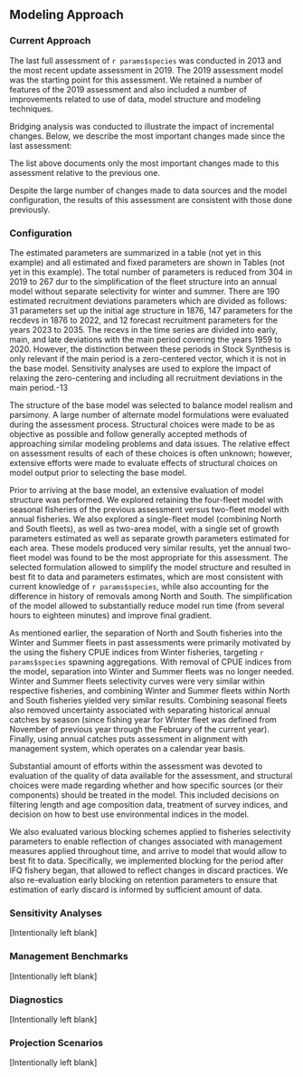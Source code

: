## Modeling Approach {#sec-modeling-approach}

### Current Approach {#sec-current-approach}

<!---
This is a potential automated subsection which will dynamically changed according to the assessment model used to perform the analysis. 

Please provide a short, general overview of platform including reference to the model's paper or online reference.
--->

The last full assessment of `r params$species` was conducted in 2013 and the most recent update assessment in 2019. The 2019 assessment model was the starting point for this assessment. We retained a number of features of the 2019 assessment and also included a number of improvements related to use of data, model structure and modeling techniques. 

Bridging analysis was conducted to illustrate the impact of incremental changes. Below, we describe the most important changes made since the last assessment:

\begin{enumerate}

\item Upgraded to Stock Synthesis version 3.30.21 (released in February 2023). This is standard practice to capitalize on newly developed features and corrections to older versions as well as improvements in computational efficiency.  No discernible differences were produce by this change.

\item Updated historical and current fishery removals, to include most up to date information. This year WDFW completed historical catch reconstruction of `r params$species` and newly estimated landings are lower than those used in previous assessment. Historical landings in 2013 assessment were based on preliminary estimates and might have included catches from Puget Sound and Canadian waters (pers. comm. T. Tsou, WDFW). New Washington historical landings are more consistent with history of commercial removals on the U.S. West Coast and represent improvement to the assessment. 

\item Removed fishery CPUE time series. This change did not impact the assessment outputs or model fits.

\item Combined Winter and Summer fleets into corresponding annual North and South fleets. The separation of North and South fisheries into the Winter and Summer fleets were primarily motivated by the using the fishery CPUE indices from Winter fisheries, targeting `r params$species` spawning aggregations. With removal of CPUE indices from the model, separation into Winter and Summer fleets was no longer needed. Also, Winter and Summer fleets selectivity curves were very similar within respective fisheries. Combining Winter and Summer fleets within North and South fisheries yielded very similar results. Combining seasonal fleets also removed uncertainty associated with separating historical annual catches by season (since fishing year for Winter fleet was defined from November of previous year through the February of the current year). Finally, using annual catches puts assessment in alignment with management system, which operates on a calendar year basis.  

\item Recalculated survey abundance indices using sdmTMB geostatistical model. Results did not impact the model output.

\item Switched to a single  (s-tri) index (instead of separating it into two indices for early and late survey periods). The  (s-tri) was separated in past assessments due to change in depth and latitudinal coverage of the  (s-tri). Using a single index did not impact model results, but provided a longer historical survey trend and simplified the structure of the assessment model.

\item Updated input sample sizes associated with fisheries composition data to using a function of number of trips and number and fish (rather than number of trips, as in previous assessment), to follow current best practices and ensure a consistent treatment of fishery and survey input data.

\item Updated weight-length, maturity and fecundity parameters, to include most up to date and improved information. Updating weight-length parameters did not produce a noticeable change. Model with new maturity parameters had slightly lower scale as length at 50\% maturity now is slightly higher. With new fecundity parameters, the model produces spawning output rather that spawning biomass, and 2019 model 2023 spawning outputs are no longer comparable. However, relative depletion show similar results.

\item Updated spawn-recruit parameters and fixed Beverton-Holt steepness at 0.8, mean of the Myers prior developed based on meta-analysis of flatfish steepness (Myers et al. 1999). When estimated, steepness was approaching the upper parameter bound of 1 (steepness likelihood profile is included in this report). Limiting steepness to 0.8 did not cause a change in model results, but yielded more reasonable estimates of other life history parameters, including natural mortality.

\end{enumerate}

The list above documents only the most important changes made to this assessment relative to the previous one. 

Despite the large number of changes made to data sources and the model configuration, the results of this assessment are consistent with those done previously.

### Configuration {#sec-configuration}

<!---
- Time blocks
- Spatial structure and considerations
- Growth differnces/morphs
- Parameters to estimate and parameters to fix
- Bayesian priors (for which parameters, distributions assumed, and starting values and bounds)
- Catchability
- Selectivity
- Retention
- Likelihood (penalty, reweighting, ect.)
--->

The estimated parameters are summarized in a table (not yet in this example) and all estimated and fixed parameters are shown in Tables (not yet in this example). The total number of parameters is reduced from 304 in 2019 to 267 dur to the simplification of the fleet structure into an annual model without separate selectivity for winter and summer. There are 190 estimated recruitment deviations parameters which are divided as follows: 31 parameters set up the initial age structure in 1876, 147 parameters for the recdevs in 1876 to 2022, and 12 forecast recruitment parameters for the years 2023 to 2035. The recevs in the time series are divided into early, main, and late deviations with the main period covering the years 1959 to 2020. However, the distinction between these periods in Stock Synthesis is only relevant if the main period is a zero-centered vector, which it is not in the base model. Sensitivity analyses are used to explore the impact of relaxing the zero-centering and including all recruitment deviations in the main period.-13

The structure of the base model was selected to balance model realism and parsimony. A large number of alternate model formulations were evaluated during the assessment process. Structural choices were made to be as objective as possible and follow generally accepted methods of approaching similar modeling problems and data issues. The relative effect on assessment results of each of these choices is often unknown; however, extensive efforts were made to evaluate effects of structural choices on model output prior to selecting the base model.

Prior to arriving at the base model, an extensive evaluation of model structure was performed. We explored retaining the four-fleet model with seasonal fisheries of the previous assessment versus two-fleet model with annual fisheries. We also explored a single-fleet model (combining North and South fleets), as well as two-area model, with a single set of growth parameters estimated as well as separate growth parameters estimated for each area. These models produced very similar results, yet the annual two-fleet model was found to be the most appropriate for this assessment. The selected formulation allowed to simplify the model structure and resulted in best fit to data and parameters estimates, which are most consistent with current knowledge of `r params$species`, while also accounting for the difference in history of removals among North and South. The simplification of the model allowed to substantially reduce model run time (from several hours to eighteen minutes) and improve final gradient. 

As mentioned earlier, the separation of North and South fisheries into the Winter and Summer fleets in past assessments were primarily motivated by the using the fishery CPUE indices from Winter fisheries, targeting `r params$species` spawning aggregations. With removal of CPUE indices from the model, separation into Winter and Summer fleets was no longer needed. Winter and Summer fleets selectivity curves were very similar within respective fisheries, and combining Winter and Summer fleets within North and South fisheries yielded very similar results. Combining seasonal fleets also removed uncertainty associated with separating historical annual catches by season (since fishing year for Winter fleet was defined from November of previous year through the February of the current year). Finally, using annual catches puts assessment in alignment with management system, which operates on a calendar year basis.  

Substantial amount of efforts within the assessment was devoted to evaluation of the quality of data available for the assessment, and structural choices were made regarding whether and how specific sources (or their components) should be treated in the model. This included decisions on filtering length and age composition data, treatment of survey indices, and decision on how to best use environmental indices in the model.

We also evaluated various blocking schemes applied to fisheries selectivity parameters to enable reflection of changes associated with management measures applied throughout time, and arrive to model that would allow to best fit to data. Specifically, we implemented blocking for the period after IFQ fishery began, that allowed to reflect changes in discard practices. We also re-evaluation early blocking on retention parameters to ensure that estimation of early discard is informed by sufficient amount of data. 

### Sensitivity Analyses {#sec-sensitivity-analyses}

<!---
Descriptions of which sensitivity analysis to be performed. (i.e. which parameters or data input streams changed in different setups of the model and why)
--->

[Intentionally left blank]

### Management Benchmarks {#sec-management-benchmarks}

<!---
Description decisions on management metrics/benchmarks.
--->

[Intentionally left blank]

### Diagnostics {#sec-diagnostics}

<!---
Description of which diagnostics will be used.
--->

[Intentionally left blank]

### Projection Scenarios

<!---
Description of which projection scenarios will be run and how the projections will be set up.
--->

[Intentionally left blank]

